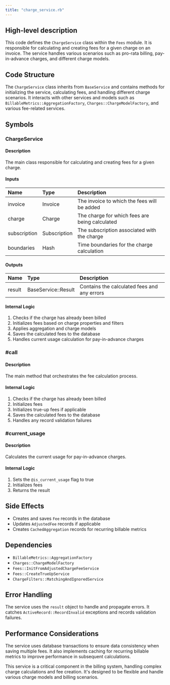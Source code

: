 ```yaml
---
title: "charge_service.rb"
---
```


## High-level description
This code defines the `ChargeService` class within the `Fees` module. It is responsible for calculating and creating fees for a given charge on an invoice. The service handles various scenarios such as pro-rata billing, pay-in-advance charges, and different charge models.

## Code Structure
The `ChargeService` class inherits from `BaseService` and contains methods for initializing the service, calculating fees, and handling different charge scenarios. It interacts with other services and models such as `BillableMetrics::AggregationFactory`, `Charges::ChargeModelFactory`, and various fee-related services.

## Symbols

### ChargeService
#### Description
The main class responsible for calculating and creating fees for a given charge.

#### Inputs
| Name | Type | Description |
|:-----|:-----|:------------|
| invoice | Invoice | The invoice to which the fees will be added |
| charge | Charge | The charge for which fees are being calculated |
| subscription | Subscription | The subscription associated with the charge |
| boundaries | Hash | Time boundaries for the charge calculation |

#### Outputs
| Name | Type | Description |
|:-----|:-----|:------------|
| result | BaseService::Result | Contains the calculated fees and any errors |

#### Internal Logic
1. Checks if the charge has already been billed
2. Initializes fees based on charge properties and filters
3. Applies aggregation and charge models
4. Saves the calculated fees to the database
5. Handles current usage calculation for pay-in-advance charges

### #call
#### Description
The main method that orchestrates the fee calculation process.

#### Internal Logic
1. Checks if the charge has already been billed
2. Initializes fees
3. Initializes true-up fees if applicable
4. Saves the calculated fees to the database
5. Handles any record validation failures

### #current_usage
#### Description
Calculates the current usage for pay-in-advance charges.

#### Internal Logic
1. Sets the `@is_current_usage` flag to true
2. Initializes fees
3. Returns the result

## Side Effects
- Creates and saves `Fee` records in the database
- Updates `AdjustedFee` records if applicable
- Creates `CachedAggregation` records for recurring billable metrics

## Dependencies
- `BillableMetrics::AggregationFactory`
- `Charges::ChargeModelFactory`
- `Fees::InitFromAdjustedChargeFeeService`
- `Fees::CreateTrueUpService`
- `ChargeFilters::MatchingAndIgnoredService`

## Error Handling
The service uses the `result` object to handle and propagate errors. It catches `ActiveRecord::RecordInvalid` exceptions and records validation failures.

## Performance Considerations
The service uses database transactions to ensure data consistency when saving multiple fees. It also implements caching for recurring billable metrics to improve performance in subsequent calculations.

This service is a critical component in the billing system, handling complex charge calculations and fee creation. It's designed to be flexible and handle various charge models and billing scenarios.